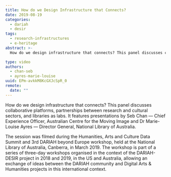 ```yaml
---
title: How do we Design Infrastructure that Connects?
date: 2019-08-19
categories:
  - dariah
  - desir
tags:
  - research-infrastructures
  - e-heritage
abstract: >-
  How do we design infrastructure that connects? This panel discusses collaborative platforms, partnerships between research and cultural sectors, and libraries as labs. It features presentations by Seb Chan — Chief Experience Officer, Australian Centre for the Moving Image and Dr Marie-Louise Ayres — Director General, National Library of Australia.

type: video
authors:
  - chan-seb
  - ayres-marie-louise
uuid: EPm-avkkM8KcGXJcSpR_0
remote:
  date: ""
---
```


How do we design infrastructure that connects? This panel discusses collaborative platforms, partnerships between research and cultural sectors, and libraries as labs. It features presentations by Seb Chan — Chief Experience Officer, Australian Centre for the Moving Image and Dr Marie-Louise Ayres — Director General, National Library of Australia.

The session was filmed during the Humanities, Arts and Culture Data Summit and 3rd DARIAH beyond Europe workshop, held at the National Library of Australia, Canberra, in March 2019. The workshop is part of a series of three-day workshops organised in the context of the DARIAH-DESIR project in 2018 and 2019, in the US and Australia, allowing an exchange of ideas between the DARIAH community and Digital Arts & Humanities projects in this international context.

<VideoCard
  title="How do we Design Infrastructure that Connects?"
  id="QNNcM6nQCiM"
  image="/assets/images/cms/posts/how-design-infrastructure-that-connects/intersections.png"
/>
